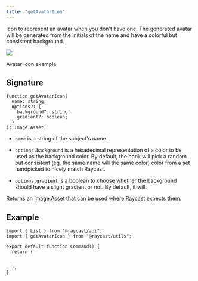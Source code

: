 ```yaml
---
title: "getAvatarIcon"
---
```


Icon to represent an avatar when you don't have one. The generated avatar will be generated from the initials of the name and have a colorful but consistent background.

![](/images/utils-avatar-icon.png)

Avatar Icon example

## Signature

```
function getAvatarIcon(
  name: string,
  options?: {
    background?: string;
    gradient?: boolean;
  }
): Image.Asset;
```

* `name` is a string of the subject's name.

* `options.background` is a hexadecimal representation of a color to be used as the background color. By default, the hook will pick a random but consistent (eg. the same name will the same color) color from a set handpicked to nicely match Raycast.

* `options.gradient` is a boolean to choose whether the background should have a slight gradient or not. By default, it will.

Returns an [Image.Asset](/api-reference/user-interface/icons-and-images) that can be used where Raycast expects them.

## Example

```
import { List } from "@raycast/api";
import { getAvatarIcon } from "@raycast/utils";

export default function Command() {
  return (
      
    
  );
}
```